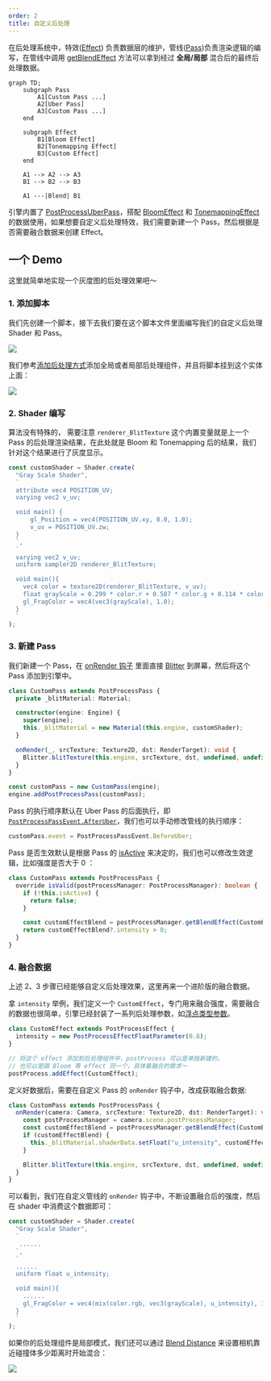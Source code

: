 ```yaml
---
order: 2
title: 自定义后处理
---
```


在后处理系统中，特效([Effect](/apis/core/#PostProcessEffect)) 负责数据层的维护，管线([Pass](/apis/core/#PostProcessPass))负责渲染逻辑的编写，在管线中调用 [getBlendEffect](/apis/core/#PostProcessManager-getBlendEffect) 方法可以拿到经过 **全局/局部** 混合后的最终后处理数据。

```mermaid
graph TD;
    subgraph Pass
        A1[Custom Pass ...]
        A2[Uber Pass]
        A3[Custom Pass ...]
    end

    subgraph Effect
        B1[Bloom Effect]
        B2[Tonemapping Effect]
        B3[Custom Effect]
    end

    A1 --> A2 --> A3
    B1 --> B2 --> B3

    A1 ---|Blend| B1
```

引擎内置了 [PostProcessUberPass](/apis/core/#PostProcessUberPass)，搭配 [BloomEffect](/apis/core/#BloomEffect) 和 [TonemappingEffect](/apis/core/#TonemappingEffect) 的数据使用，如果想要自定义后处理特效，我们需要新建一个 Pass，然后根据是否需要融合数据来创建 Effect。

## 一个 Demo

这里就简单地实现一个灰度图的后处理效果吧～

<Comparison
  leftSrc="https://gw.alipayobjects.com/zos/OasisHub/f5d3ea3d-47a4-4618-b3d6-0ea46321e786/image-20250115162952605.png"
  leftText="Uber Pass"
  rightSrc="https://gw.alipayobjects.com/zos/OasisHub/75ccba72-b70b-49f6-812a-e00305e89201/image-20250115163026345.png"
  rightText="Uber Pass + Custom Pass"
/>

### 1. 添加脚本

我们先创建一个脚本，接下去我们要在这个脚本文件里面编写我们的自定义后处理 Shader 和 Pass。

<Image src="https://gw.alipayobjects.com/zos/OasisHub/6df5fd1c-a24c-4e32-a62e-841b61fe76c7/image-20250124111456360.png" />

我们参考[添加后处理方式](/docs/graphics/postProcess/postProcess/#1添加后处理组件)添加全局或者局部后处理组件，并且将脚本挂到这个实体上面：

<Image src="https://gw.alipayobjects.com/zos/OasisHub/62a36df2-fdc5-4c13-9a32-c41f963d18b5/image-20250124112043221.png" />

### 2. Shader 编写

算法没有特殊的， 需要注意 `renderer_BlitTexture` 这个内置变量就是上一个 Pass 的后处理渲染结果，在此处就是 Bloom 和 Tonemapping 后的结果，我们针对这个结果进行了灰度显示。

```ts showLineNumbers {14} filename="CustomPostProcessPass.ts"
const customShader = Shader.create(
  "Gray Scale Shader",
  `
  attribute vec4 POSITION_UV;
  varying vec2 v_uv;

  void main() {	
	  gl_Position = vec4(POSITION_UV.xy, 0.0, 1.0);	
	  v_uv = POSITION_UV.zw;
  }
  `,
  `
  varying vec2 v_uv;
  uniform sampler2D renderer_BlitTexture;

  void main(){
    vec4 color = texture2D(renderer_BlitTexture, v_uv);
    float grayScale = 0.299 * color.r + 0.587 * color.g + 0.114 * color.b;
    gl_FragColor = vec4(vec3(grayScale), 1.0);
  }
  `
);
```

### 3. 新建 Pass

我们新建一个 Pass，在 [onRender 钩子](/apis/core/#PostProcessUberPass-onRender) 里面直接 [Blitter](/apis/core/#Blitter) 到屏幕，然后将这个 Pass 添加到引擎中。

```ts showLineNumbers {10,15} filename="CustomPostProcessPass.ts"
class CustomPass extends PostProcessPass {
  private _blitMaterial: Material;

  constructor(engine: Engine) {
    super(engine);
    this._blitMaterial = new Material(this.engine, customShader);
  }

  onRender(_, srcTexture: Texture2D, dst: RenderTarget): void {
    Blitter.blitTexture(this.engine, srcTexture, dst, undefined, undefined, this._blitMaterial, 0);
  }
}

const customPass = new CustomPass(engine);
engine.addPostProcessPass(customPass);
```

Pass 的执行顺序默认在 Uber Pass 的后面执行，即 [`PostProcessPassEvent.AfterUber`](/apis/core/#PostProcessPassEvent-AfterUber)，我们也可以手动修改管线的执行顺序：

```ts filename="CustomPostProcessPass.ts"
customPass.event = PostProcessPassEvent.BeforeUber;
```

Pass 是否生效默认是根据 Pass 的 [isActive](/apis/core/#PostProcessUberPass-isActive) 来决定的，我们也可以修改生效逻辑，比如强度是否大于 0 ：

```ts showLineNumbers {2-9} filename="CustomPostProcessPass.ts"
class CustomPass extends PostProcessPass {
  override isValid(postProcessManager: PostProcessManager): boolean {
    if (!this.isActive) {
      return false;
    }

    const customEffectBlend = postProcessManager.getBlendEffect(CustomEffect);
    return customEffectBlend?.intensity > 0;
  }
}
```

### 4. 融合数据

上述 2、3 步骤已经能够自定义后处理效果，这里再来一个进阶版的融合数据。

拿 `intensity` 举例，我们定义一个 `CustomEffect`，专门用来融合强度，需要融合的数据也很简单，引擎已经封装了一系列后处理参数，如[浮点类型参数](/apis/core/#PostProcessEffectFloatParameter)。

```ts showLineNumbers {2,7} filename="CustomPostProcessPass.ts"
class CustomEffect extends PostProcessEffect {
  intensity = new PostProcessEffectFloatParameter(0.8);
}

// 将这个 effect 添加到后处理组件中，postProcess 可以是单独新建的，
// 也可以是跟 Bloom 等 effect 同一个，具体看融合的需求～
postProcess.addEffect(CustomEffect);
```

定义好数据后，需要在自定义 Pass 的 `onRender` 钩子中，改成获取融合数据:

```ts showLineNumbers {3-6} filename="CustomPostProcessPass.ts"
class CustomPass extends PostProcessPass {
  onRender(camera: Camera, srcTexture: Texture2D, dst: RenderTarget): void {
    const postProcessManager = camera.scene.postProcessManager;
    const customEffectBlend = postProcessManager.getBlendEffect(CustomEffect);
    if (customEffectBlend) {
      this._blitMaterial.shaderData.setFloat("u_intensity", customEffectBlend.intensity.value);
    }

    Blitter.blitTexture(this.engine, srcTexture, dst, undefined, undefined, this._blitMaterial, 0);
  }
}
```

可以看到，我们在自定义管线的 `onRender` 钩子中，不断设置融合后的强度，然后在 shader 中消费这个数据即可：

```ts showLineNumbers {8,12} filename="CustomPostProcessPass.ts"
const customShader = Shader.create(
  "Gray Scale Shader",
  `
   ......
  `,
  `
  ......
  uniform float u_intensity;

  void main(){
    ......
    gl_FragColor = vec4(mix(color.rgb, vec3(grayScale), u_intensity), 1.0);
  }
  `
);
```

如果你的后处理组件是局部模式，我们还可以通过 [Blend Distance](/apis/core/#PostProcess-blendDistance) 来设置相机靠近碰撞体多少距离时开始混合：

<Image src="https://gw.alipayobjects.com/zos/OasisHub/76b084c1-f517-47d7-8067-7f838db002f8/2025-01-15%25252017.38.30.gif" />
